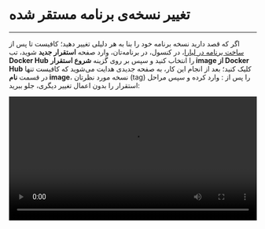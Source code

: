 

<Layout>
<Head>
<title>مستندات تغییر نسخه Docmost - لیارا</title>
<meta property="og:title" content="مستندات خدمات رایانش ابری لیارا" />
<meta property="og:description" content="مستندات مربوط به نحوه تغییر نسخه برنامه Docmost در لیارا"  />
</Head>

# تغییر نسخه‌ی برنامه مستقر شده
<hr className="mb-2" />
<Tabs 
    tabs={["Liara Console", "Liara CLI"]} 
    content={[
    <>
      <p>
        اگر که قصد دارید نسخه برنامه خود را بنا به هر دلیلی تغییر دهید؛ کافیست تا پس از <a href="../../quick-start" className="text-[#2196f3] ">ساخت برنامه در لیارا</a>، در کنسول، در برنامه‌تان، وارد صفحه <b>استقرار جدید</b> شوید، تب <b>Docker Hub</b> را انتخاب کنید و سپس بر روی گزینه <b>شروع استقرار image از Docker Hub</b> کلیک کنید؛ بعد از انجام این کار، به صفحه جدیدی هدایت می‌شوید که کافیست تنها در قسمت <b>نام image</b>، نسخه مورد نظرتان (tag) را پس از <Important>:</Important> وارد کرده و سپس مراحل استقرار را بدون اعمال تغییر دیگری، جلو ببرید:
      </p> 
      <div className="h-4" />
      <video
        src="https://media.liara.ir/docs/update-one-click-app-version-by-liara-console.mp4"
        controls="controls"
        className="block w-full"
        width="100%"
      />
      <div className="h-4" />
      <p>
        با انجام کار فوق، نسخه برنامه مدنظرتان، تغییر خواهد کرد.
      </p>        
    </>,
    <>
      <p>
        اگر که قصد دارید نسخه برنامه خود را بنا به هر دلیلی تغییر دهید؛ کافیست تا پس از <a href="../../quick-start" className="text-[#2196f3] ">ساخت برنامه در لیارا</a>، در Local یک دایرکتوری با نام دلخواه ایجاد کنید.
        وارد دایرکتوری شده و درون این دایرکتوری، یک فایل به نام <Important>liara.json</Important>، ایجاد کنید. سپس کافیست تا قطعه کد زیر را درون آن، قرار دهید:
      </p>  

<div className="h-4" />
<div dir='ltr'>
    <Highlight className="json">
      {`{
    "image": "docmost/docmost:<your-version>",
    "port": 3000,
    "app": "<your-app-name>",
    "disks": [
      {
        "name": "storage",
        "mountTo": "/app/data/storage"
      }
  ]
}`}
    </Highlight>
</div>
<div className="h-2" />

<p>
در قطعه کد فوق، بایستی به جای عبارت <Important>{"<your-version>"}</Important> 
ورژن موردنظر برنامه‌تان را وارد کنید.
همچنین باید به جای عبارت
<Important>{"<your-app-name>"}</Important> نیز، 
شناسه برنامه خود را قرار دهید. 
</p>
<div className="h-2" />

در نهایت کافیست با استفاده از ابزار <a href="/references/cli/about" className="text-[#2196f3] "><Important>Liara CLI</Important></a> و در جایی که فایل <Important>liara.json</Important> قرار دارد، دستور زیر را اجرا کنید تا برنامه‌تان در لیارا، مستقر شود:

<div className="h-4" />
<div dir='ltr'>
    <Highlight className="json">
      {`liara deploy`}
    </Highlight>
</div>
<div className="h-2" />
</>
    ]}
/>

<div className="h-2" />

<Alert variant="success">
<p>
  برای مشاهده تمامی تگ‌های موجود، می‌توانید به <a href="https://hub.docker.com/r/nocobase/nocobase/tags" className="text-[#2196f3]">داکرهاب رسمی برنامه</a>، مراجعه کنید.
</p>
</Alert>
<Alert variant="success">
<p>
  برای اطلاعات بیشتر مربوط به پیکربندی برنامه و اطلاع از متغیرهای محیطی آن، می‌توانید به <a href="https://docs.nocobase.com/welcome/getting-started/installation/docker-compose" className="text-[#2196f3]">مستندات رسمی برنامه</a>، مراجعه کنید.
</p>
</Alert>
</Layout>
